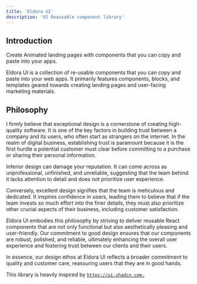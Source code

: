 ```yaml
---
title: 'Eldora UI'
description: 'UI Reausable component library'
---
```


## Introduction 
Create Animated landing pages with components that you can copy and paste into your apps.

Eldora UI is a collection of re-usable components that you can copy and paste into your web apps.
It primarily features components, blocks, and templates geared towards creating landing pages and user-facing marketing materials.



## Philosophy

I firmly believe that exceptional design is a cornerstone of creating high-quality software. It is one of the key factors in building trust between a company and its users, who often start as strangers on the internet. In the realm of digital business, establishing trust is paramount because it is the first hurdle a potential customer must clear before committing to a purchase or sharing their personal information.

Inferior design can damage your reputation. It can come across as unprofessional, unfinished, and unreliable, suggesting that the team behind it lacks attention to detail and does not prioritize user experience.

Conversely, excellent design signifies that the team is meticulous and dedicated. It inspires confidence in users, leading them to believe that if the team invests so much effort into the finer details, they must also prioritize other crucial aspects of their business, including customer satisfaction.

Eldora UI embodies this philosophy by striving to deliver reusable React components that are not only functional but also aesthetically pleasing and user-friendly. Our commitment to good design ensures that our components are robust, polished, and reliable, ultimately enhancing the overall user experience and fostering trust between our clients and their users.

In essence, our design ethos at Eldora UI reflects a broader commitment to quality and customer care, reassuring users that they are in good hands.

This library is heavily inspired by [`https://ui.shadcn.com.`](https://ui.shadcn.com)